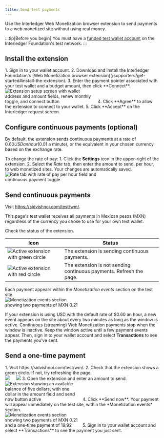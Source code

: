```yaml
---
title: Send test payments
---
```



Use the Interledger Web Monetization browser extension to send payments to a web monetized site without using real money. 

:::tip[Before you begin]
You must have a [funded test wallet account](/guides/test-wallet-sign-up) on the Interledger Foundation's test network.
:::

## Install the extension
    
<Steps>
    1. Sign in to your <LinkOut href="https://wallet.interledger-test.dev/">wallet account</LinkOut>.
    2. Download and install the Interledger Foundation's [Web Monetization browser extension](/supporters/get-started#install-the-extension).
    3. Enter the payment pointer associated with your test wallet and a budget amount, then click **Connect**.<br /><img
    src='/img/docs/extension/connection-setup.png' alt='Extension setup screen with wallet address and amount fields, renew monthly toggle, and connect button' style='max-width:300px' class='img-outline'/>
    4. Click **Agree** to allow the extension to connect to your wallet. 
    5. Click **Accept** on the Interledger request screen.
</Steps>

## Configure continuous payments (optional)

By default, the extension sends continuous payments at a rate of $0.60 USD an hour ($0.01 a minute), or the equivalent in your chosen currency based on the exchange rate.

To change the rate of pay:
<Steps>
    1. Click the **Settings** icon in the upper-right of the extension.
    2. Select the *Rate* tab, then enter the amount to send, per hour, to web monetized sites. Your changes are automatically saved.<br /><img src='/img/docs/extension/rate-tab.png' alt='Rate tab with rate of pay per hour field and continuous payment toggle' style='max-width:300px' class='img-outline'/>
</Steps>

## Send continuous payments

Visit <LinkOut href="https://sidvishnoi.com/test/wm/" withIcon={false}>https://sidvishnoi.com/test/wm/</LinkOut>. 

This page's test wallet receives all payments in Mexican pesos (MXN) regardless of the currency you chose to use for your own test wallet. 

Check the status of the extension.

| Icon | Status |
| ---- | ------ |
| ![Active extension with green circle](/img/docs/extension/enabled-monetized.png) | The extension is sending continuous payments. |
| ![Active extension with red circle](/img/docs/extension/enabled-unmonetized.png) | The extension is not sending continuous payments. Refresh the page. |

Each payment appears within the *Monetization events* section on the test site.<br /><img src='/img/docs/testwallet/testwallet-sid-continuous-events.png' alt='Monetization events section showing two payments of MXN 0.21' style='max-width:250px' class='img-outline'/>

If your extension is using USD with the default rate of $0.60 an hour, a new event appears on the site about every two minutes as long as the window is active. Continuous (streaming) Web Monetization payments stop when the window is inactive. Keep the window active until a few payment events appear. Then, sign in to your <LinkOut href="https://wallet.interledger-test.dev/">wallet account</LinkOut> and select **Transactions** to see the payments you've sent.

## Send a one-time payment

<Steps>
    1. Visit <LinkOut href="https://sidvishnoi.com/test/wm/" withIcon={false}>https://sidvishnoi.com/test/wm/</LinkOut>.
    2. Check that the extension shows a green circle. If not, try refreshing the page.<br /><img src="/img/docs/extension/enabled-monetized.png" style="float:left;padding-right:20px"/><img src="/img/docs/extension/disabled-monetized.png"/>
    3. Open the extension and enter an amount to send.<br /><img src='/img/docs/extension/otp-send-now.png' alt='Extension showing an available balance of five dollars, with one dollar in the amount field and send now button active' style='max-width:250px' class='img-outline'/>
    4. Click **Send now**. Your payment will appear immediately on the test site, within the *Monetization events* section.<br /><img src='/img/docs/testwallet/testwallet-sid-otp-event.png' alt='Monetization events section showing two payments of MXN 0.21 and a one-time payment of 19.92' style='max-width:250px' class='img-outline'/>
    5. Sign in to your <LinkOut href="https://wallet.interledger-test.dev/">wallet account</LinkOut> and select **Transactions** to see the payment you just sent.
</Steps>
